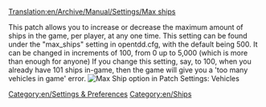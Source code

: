 [[Translation:en/Archive/Manual/Settings/Max ships]]


This patch allows you to increase or decrease the maximum amount of ships in the game, per player, at any one time. This setting can be found under the "max_ships" setting in opentdd.cfg, with the default being 500. It can be changed in increments of 100, from 0 up to 5,000 (which is more than enough for anyone) If you change this setting, say, to 100, when you already have 101 ships in-game, then the game will give you a 'too many vehicles in game' error.
[[File:en/Maxvehiclesships.png|frame|Max Ship option in Patch Settings: Vehicles]]
[[Category:en/Settings & Preferences]]
[[Category:en/Ships]]